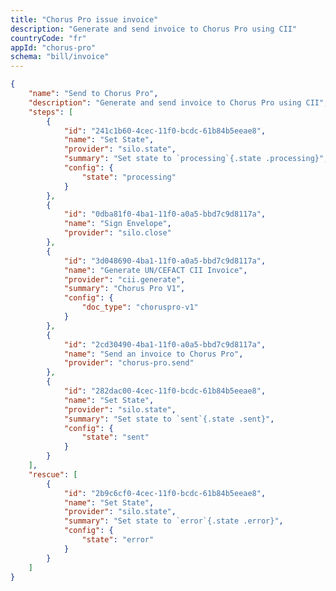 ```yaml
---
title: "Chorus Pro issue invoice"
description: "Generate and send invoice to Chorus Pro using CII"
countryCode: "fr"
appId: "chorus-pro"
schema: "bill/invoice"
---
```


```json Example Chorus Pro invoice workflow with states
{
    "name": "Send to Chorus Pro",
    "description": "Generate and send invoice to Chorus Pro using CII",
    "steps": [
        {
            "id": "241c1b60-4cec-11f0-bcdc-61b84b5eeae8",
            "name": "Set State",
            "provider": "silo.state",
            "summary": "Set state to `processing`{.state .processing}",
            "config": {
                "state": "processing"
            }
        },
        {
            "id": "0dba81f0-4ba1-11f0-a0a5-bbd7c9d8117a",
            "name": "Sign Envelope",
            "provider": "silo.close"
        },
        {
            "id": "3d048690-4ba1-11f0-a0a5-bbd7c9d8117a",
            "name": "Generate UN/CEFACT CII Invoice",
            "provider": "cii.generate",
            "summary": "Chorus Pro V1",
            "config": {
                "doc_type": "choruspro-v1"
            }
        },
        {
            "id": "2cd30490-4ba1-11f0-a0a5-bbd7c9d8117a",
            "name": "Send an invoice to Chorus Pro",
            "provider": "chorus-pro.send"
        },
        {
            "id": "282dac00-4cec-11f0-bcdc-61b84b5eeae8",
            "name": "Set State",
            "provider": "silo.state",
            "summary": "Set state to `sent`{.state .sent}",
            "config": {
                "state": "sent"
            }
        }
    ],
    "rescue": [
        {
            "id": "2b9c6cf0-4cec-11f0-bcdc-61b84b5eeae8",
            "name": "Set State",
            "provider": "silo.state",
            "summary": "Set state to `error`{.state .error}",
            "config": {
                "state": "error"
            }
        }
    ]
}
